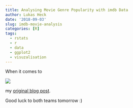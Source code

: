 ```yaml
---
title: Analysing Movie Genre Popularity with imdb Data
author: Lukas Heck
date: '2018-09-03'
slug: imdb-movie-analysis
categories: [R]
tags:
  - rstats
  - r
  - data
  - ggplot2
  - visuzalisation
---
```


When it comes to 


![](https://raw.githubusercontent.com/heck1/blog/master/static/images/winner.png)

my [original blog post](https://heck1.github.io/blog/2018/07/09/world-cup-winner-semifinals-edition/).

Good luck to both teams tomorrow :)

